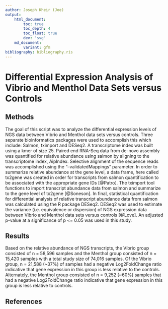 ```yaml
---
author: Joseph Kheir (Joe)
output:
    html_document:
        toc: true
        toc_depth: 4
        toc_float: true
        dev: 'svg'
    md_document:
        variant: gfm
bibliography: bibliography.ris
---
```


# Differential Expression Analysis of Vibrio and Menthol Data Sets versus Controls

## Methods

The goal of this script was to analyze the differential expression levels of NGS data between Vibrio and Menthol 
data sets versus controls. Three separate bioinformatics packages were used to accomplish this which include: Salmon, 
tximport and DESeq2. A transcriptome index was built using a kmer of size 25. Paired end RNA-Seq data from de-novo 
assembly was quantified for relative abundance using salmon by aligning to the transcriptome index, AipIndex. Selective 
alignment of the sequence reads was accomplished using the "--validatedMappings" parameter. In order to summarize 
relative abundance at the gene level, a data frame, here called tx2gene was created in order for transcripts from salmon 
quantification to be associated with the appropriate gene IDs [@Patro]. The tximport tool functions to import transcript abundance 
data from salmon and summarize to the gene level of tx2gene [@Soneson]. In final, statistical quantification for differential analysis 
of relative transcript abundance data from salmon was calculated using the R package DESeq2. DESeq2 was used to estimate the 
variance (i.e. equivalence or dispersion) of NGS expression data between Vibrio and Menthol data sets versus controls [@Love]. An 
adjusted p-value at a significance of p <= 0.05 was used in this study. 

## Results

Based on the relative abundance of NGS transcripts, the Vibrio group consisted of n = 58,596 samples and the Menthol group
consisted of n = 15,420 samples with a total study size of 74,016 samples. Of the Vibrio group, n = 21,588 (~37%) of samples
had a negative Log2FoldChange ratio indicative that gene expression in this group is less relative to the controls. Alternately, 
the Menthol group consisted of n = 9,252 (~60%) samples that had a negative Log2FoldChange ratio indicative that gene expression in 
this group is less relative to controls. 

## References
